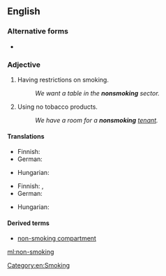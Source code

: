 {{also|nonsmoking}}
==English==
===Alternative forms===
* {{l|en|nonsmoking}}
===Adjective===
{{en-adj|-}}

# Having restrictions on smoking.
#: ''We want a table in the '''nonsmoking''' sector.''
# Using no tobacco products.
#: ''We have a room for a '''nonsmoking''' [[tenant]].''

====Translations====
{{trans-top|having restrictions on smoking}}
* Finnish: {{t+|fi|savuton}}
* German: {{t|de|Nichtraucher-}}
{{trans-mid}}
* Hungarian: {{t+|hu|nemdohányzó}}
{{trans-bottom}}

{{trans-top|not using tobacco}}
* Finnish: {{t+|fi|savuton}}, {{t|fi|tupakoimaton}}
* German: {{t+|de|Nichtraucher}}
{{trans-mid}}
* Hungarian: {{t|hu|nem dohányzó}}
{{trans-bottom}}

====Derived terms====
* [[non-smoking compartment]]

[[Category:en:Smoking]]

[[ml:non-smoking]]